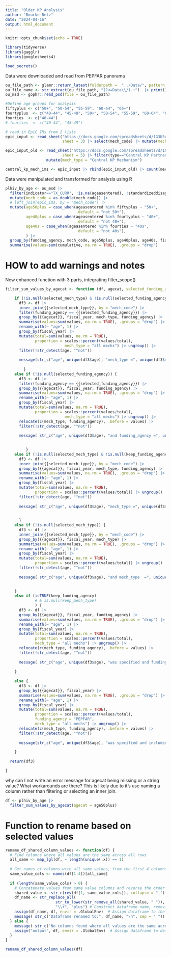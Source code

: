 ```yaml
---
title: "Older KP Analysis"
author: "Bourke Betz"
date: "2024-04-16"
output: html_document
---
```


```r
knitr::opts_chunk$set(echo = TRUE)

```

```r
library(tidyverse)
library(gagglr)
library(googlesheets4)

load_secrets()
```

Data were downloaded and read from PEPFAR panorama
```r
ou_file_path <- glamr::return_latest(folderpath =  "../Data/", pattern = "OU_IM_FY2") |> print()
ou_file_name <- str_extract(ou_file_path, "(?<=Data\\/).+")  |> print()
ou_msd <- gophr::read_psd(file = ou_file_path)
```
```r
#Define age groups for analysis
fiftyplus <- c("50+", "50-54", "55-59", "60-64", "65+")
fourtyplus  <- c("40-44", "45-49", "50+", "50-54", "55-59", "60-64", "65+")
fourties  <- c("40-44")
# fourties  <- c("40-44", "45-49")

```

```r
# read in EpiC IMs from 2 lists
epic_input <- read_sheet("https://docs.google.com/spreadsheets/d/1G3K5rXeU54FN54FehPa6LCsJLnAx0rD5aVtrJ5ys-hw/edit#gid=797015621",
                         sheet = 3) |> select(mech_code) |> mutate(mech_type = "Central KP Partner Mechanism") 

epic_input_old <- read_sheet("https://docs.google.com/spreadsheets/d/1G3K5rXeU54FN54FehPa6LCsJLnAx0rD5aVtrJ5ys-hw/edit#gid=797015621",
                         sheet = 5) |> filter(type=="Central KP Partner Mechanism") |> select(mech_code) |> 
                  mutate(mech_type = "Central KP Mechanism")

central_kp_mech_ims <- epic_input |> rbind(epic_input_old) |> count(mech_code, mech_type) |> select(-n)
```



Data were manipulated and transformed for analysis using R
```r
plhiv_by_age <- ou_msd |>
  filter(indicator=="TX_CURR", !is.na(ageasentered), !standardizeddisaggregate == "Age/Sex/ARVDispense/HIVStatus") |> 
  mutate(mech_code = as.double(mech_code)) |> 
  # left_join(epic_ims, by = "mech_code") |> 
  mutate(age50plus = case_when(ageasentered %in% fiftyplus ~ "50+",
                               .default = "not 50+"),
         age40plus = case_when(ageasentered %in% fourtyplus ~ "40+",
                               .default = "not 40+"),
         age40s = case_when(ageasentered %in% fourties ~ "40s",
                               .default = "not 40s"),
         ) |> 
  group_by(funding_agency, mech_code, age50plus, age40plus, age40s, fiscal_year, indicator) |> 
  summarise(values=sum(cumulative, na.rm = TRUE), .groups = "drop")

```

# HOW to add warnings and notes



New enhanced function with 3 parts, integrating filter_scope()
```r

filter_sum_values_by_agecat <- function (df, agecat, selected_funding_agency = NULL, selected_mech_type = NULL, keep_funding_agency = NULL) {

    if (!is.null(selected_mech_type) & !is.null(selected_funding_agency)) {
      df3 <- df |>
      inner_join({{selected_mech_type}}, by = "mech_code") |> 
      filter(funding_agency == {{selected_funding_agency}}) |> 
      group_by({{agecat}}, fiscal_year, mech_type, funding_agency) |>
      summarise(values=sum(values, na.rm = TRUE), .groups = "drop") |>
      rename_with(~ "age", 1) |>
      group_by(fiscal_year) |>
      mutate(total=sum(values, na.rm = TRUE),
             proportion = scales::percent(values/total),
                          mech_type = "all mechs") |> ungroup() |>
      filter(!str_detect(age, "^not"))
      
      message(str_c("age", unique(df3$age), "mech_type =", unique(df3$mech_type), "and funding_agency =", unique(df3$funding_agency), "values were specified and included in the output.", sep = " "))
      
        }
    else if (!is.null(selected_funding_agency)) {
      df3 <- df |>
      filter(funding_agency == {{selected_funding_agency}}) |> 
      group_by({{agecat}}, fiscal_year, funding_agency) |>
      summarise(values=sum(values, na.rm = TRUE), .groups = "drop") |>
      rename_with(~ "age", 1) |>
      group_by(fiscal_year) |>
      mutate(total=sum(values, na.rm = TRUE),
             proportion = scales::percent(values/total),
                          mech_type = "all mechs") |> ungroup() |>
      relocate(c(mech_type, funding_agency), .before = values) |> 
      filter(!str_detect(age, "^not"))
      
      message( str_c("age", unique(df3$age), "and funding_agency =", unique(df3$funding_agency), "values were specified and included in the output. \n  mech_type was not specified.", sep = " "))

      
         }
    else if (!is.null(selected_mech_type) & !is.null(keep_funding_agency)) {
      df3 <- df |>
      inner_join({{selected_mech_type}}, by = "mech_code") |> 
      group_by({{agecat}}, fiscal_year, mech_type, funding_agency) |>
      summarise(values=sum(values, na.rm = TRUE), .groups = "drop") |>
      rename_with(~ "age", 1) |>
      group_by(fiscal_year) |>
      mutate(total=sum(values, na.rm = TRUE),
             proportion = scales::percent(values/total)) |> ungroup() |>
      filter(!str_detect(age, "^not"))
      
      message( str_c("age", unique(df3$age), "mech_type =", unique(df3$mech_type), "values were specified. \n Funding agency was included in the output but not explicitly specified .", sep = " "))

      
      }
    else if (!is.null(selected_mech_type)) {
      df3 <- df |>
      inner_join({{selected_mech_type}}, by = "mech_code") |> 
      group_by({{agecat}}, fiscal_year, mech_type) |>
      summarise(values=sum(values, na.rm = TRUE), .groups = "drop") |>
      rename_with(~ "age", 1) |>
      group_by(fiscal_year) |>
      mutate(total=sum(values, na.rm = TRUE),
             proportion = scales::percent(values/total)) |> ungroup() |>
      filter(!str_detect(age, "^not"))
      
      message( str_c("age", unique(df3$age), "and mech_type  =", unique(df3$mech_type), "values were specified. \n funding_agency was neither specified nor included in the output.", sep = " "))

      
    }
    else if (isTRUE(keep_funding_agency) 
             # & is.null(keep_mech_type)
             ) {
      df3 <- df |>
      group_by({{agecat}}, fiscal_year, funding_agency) |>
      summarise(values=sum(values, na.rm = TRUE), .groups = "drop") |>
      rename_with(~ "age", 1) |>
      group_by(fiscal_year) |>
      mutate(total=sum(values, na.rm = TRUE),
             proportion = scales::percent(values/total),
             mech_type = "all mechs") |> ungroup() |>
      relocate(c(mech_type, funding_agency), .before = values) |> 
      filter(!str_detect(age, "^not"))
      
      message( str_c("age", unique(df3$age), "was specified and funding_agency was kept but not specified. \n mech_type was neither specified nor included in the output.", sep = " "))
      
    }
    
    else {
      df3 <- df |>
      group_by({{agecat}}, fiscal_year) |>
      summarise(values=sum(values, na.rm = TRUE), .groups = "drop") |>
      rename_with(~ "age", 1) |>
      group_by(fiscal_year) |>
      mutate(total=sum(values, na.rm = TRUE),
             proportion = scales::percent(values/total),
             funding_agency = "PEPFAR",
             mech_type = "all mechs") |> ungroup() |>
      relocate(c(mech_type, funding_agency), .before = values) |> 
      filter(!str_detect(age, "^not"))
      
      message(str_c("age", unique(df3$age), "was specified and included in the output. \n mech_type and funding_agency were neither specified nor included in the output.", sep = " "))

    }
  
  return(df3)

}
```

why can I not write an error message for agecat being missing or a string value? What workarounds are there? This is likely due to it's use naming a column rather than filtering or selecting an inner join.

```r

df <- plhiv_by_age |> 
  filter_sum_values_by_agecat(agecat = age50plus)

```

# Function to rename based on selected values
```r
rename_df_shared_column_values <- function(df) {
  # Find columns where all values are the same across all rows
  all_same <- map_lgl(df, ~ length(unique(.x)) == 1)
  
  # Get names of columns with all same values, from the first 4 columns
  same_value_cols <- names(df[1:4])[all_same]
  
  if (length(same_value_cols) > 0) {
    # Concatenate values from same value columns and reverse the order
    shared_value <- str_c(rev(df[1, same_value_cols]), collapse = "_")
    df_name <- str_replace_all(
                      str_to_lower(str_remove_all(shared_value, " ")),
                      "\\+", "plus") # Construct dataframe name, removing all spaces, replacing + with plus
    assign(df_name, df, envir = .GlobalEnv)  # Assign dataframe to the constructed name
    message( str_c("Dataframe renamed to:", df_name, "\n", sep = " "))
  } else {
    message( str_c("No columns found where all values are the same across all rows. Default name 'output' used.\n", sep = " "))
    assign("output", df, envir = .GlobalEnv)  # Assign dataframe to default name 'output'
  }
}

rename_df_shared_column_values(df)
```